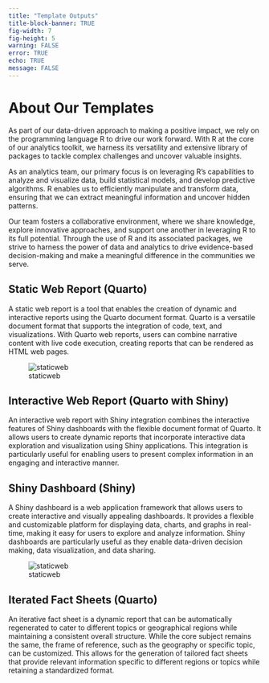 ```yaml
---
title: "Template Outputs"
title-block-banner: TRUE
fig-width: 7
fig-height: 5
warning: FALSE
error: TRUE
echo: TRUE
message: FALSE
---
```


# About Our Templates

As part of our data-driven approach to making a positive impact, we rely on the programming language R to drive our work forward. With R at the core of our analytics toolkit, we harness its versatility and extensive library of packages to tackle complex challenges and uncover valuable insights.

As an analytics team, our primary focus is on leveraging R's capabilities to analyze and visualize data, build statistical models, and develop predictive algorithms. R enables us to efficiently manipulate and transform data, ensuring that we can extract meaningful information and uncover hidden patterns.

Our team fosters a collaborative environment, where we share knowledge, explore innovative approaches, and support one another in leveraging R to its full potential. Through the use of R and its associated packages, we strive to harness the power of data and analytics to drive evidence-based decision-making and make a meaningful difference in the communities we serve.

## Static Web Report (Quarto)

A static web report is a tool that enables the creation of dynamic and interactive reports using the Quarto document format. Quarto is a versatile document format that supports the integration of code, text, and visualizations. With Quarto web reports, users can combine narrative content with live code execution, creating reports that can be rendered as HTML web pages.

![staticweb](graphics/ss-court-observation.jpeg)

## Interactive Web Report (Quarto with Shiny)

An interactive web report with Shiny integration combines the interactive features of Shiny dashboards with the flexible document format of Quarto. It allows users to create dynamic reports that incorporate interactive data exploration and visualization using Shiny applications. This integration is particularly useful for enabling users to present complex information in an engaging and interactive manner.

## Shiny Dashboard (Shiny)

A Shiny dashboard is a web application framework that allows users to create interactive and visually appealing dashboards. It provides a flexible and customizable platform for displaying data, charts, and graphs in real-time, making it easy for users to explore and analyze information. Shiny dashboards are particularly useful as they enable data-driven decision making, data visualization, and data sharing.

![staticweb](graphics/ss-disd-profiles.jpeg)

## Iterated Fact Sheets (Quarto)

An iterative fact sheet is a dynamic report that can be automatically regenerated to cater to different topics or geographical regions while maintaining a consistent overall structure. While the core subject remains the same, the frame of reference, such as the geography or specific topic, can be customized. This allows for the generation of tailored fact sheets that provide relevant information specific to different regions or topics while retaining a standardized format.

